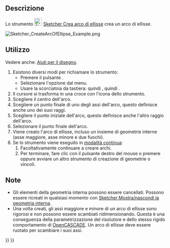 <languages/>

{{Docnav/it
|[[Sketcher_Create3PointArc/it|Arco da 3 punti]]
|[[Sketcher_CreateArcOfHyperbola/it|Arco di iperbole]]
|[[Sketcher_Workbench/it|Sketcher]]
|IconL=Sketcher_Create3PointArc.svg
|IconR=Sketcher_CreateArcOfHyperbola.svg
|IconC=Workbench_Sketcher.svg
}}

{{GuiCommand/it
|Name=Sketcher CreateArcOfEllipse
|Name/it=Sketcher Crea arco di ellisse
|MenuLocation=Schizzo → Geometrie Sketcher → Crea arco di ellisse
|Workbenches=[[Sketcher Workbench/it|Sketcher]]
|Shortcut={{KEY|G}} {{KEY|E}} {{KEY|A}}
|Version=0.15
|SeeAlso=[[Sketcher_CreateEllipseByCenter/it|Sketcher Crea ellisse da centro]]
}}

<span id="Description"></span>
==Descrizione==

Lo strumento [[Image:Sketcher_CreateArcOfEllipse.svg|24px]] [[Sketcher_CreateArcOfEllipse/it |Sketcher Crea arco di ellisse]] crea un arco di ellisse.

[[Image:Sketcher_CreateArcOfEllipse_Example.png]]
{{Caption|Arco di ellisse (bianco) con geometria interna (giallo scuro)}}

<span id="Usage"></span>
==Utilizzo==

Vedere anche: [[Sketcher_Workbench/it#Drawing_aids|Aiuti per il disegno]].

# Esistono diversi modi per richiamare lo strumento:
#* Premere il pulsante {{Button|[[Image:Sketcher_CreateArcOfEllipse.svg|16px]] [[Sketcher_CreateArcOfEllipse/it|Arco di ellisse per centro, raggio, punti finali]]}}.
#* Selezionare l'opzione {{MenuCommand|Sketcher → Geometrie Sketcher → [[Image:Sketcher_CreateArcOfEllipse.svg|16px]] Crea arco di ellisse}} dal menu.
#* Usare la scorciatoia da tastiera: {{KEY|G}} quindi {{KEY|E}}, quindi {{KEY|A}}.
# Il cursore si trasforma in una croce con l'icona dello strumento.
# Scegliere il centro dell'arco.
# Scegliere un punto finale di uno degli assi dell'arco, questo definisce anche uno dei suoi raggi.
# Scegliere il punto iniziale dell'arco, questo definisce anche l'altro raggio dell'arco. 
# Selezionare il punto finale dell'arco.
# Viene creato l'arco di ellisse, incluso un insieme di geometrie interne (asse maggiore, asse minore e due fuochi).
# Se lo strumento viene eseguito in [[Sketcher_Workbench/it#Continue_modes|modalità continua]]:
## Facoltativamente continuare a creare archi.
## Per terminare, fare clic con il pulsante destro del mouse o premere {{KEY|Esc}} oppure avviare un altro strumento di creazione di geometrie o vincoli.

<span id="Notes"></span>
==Note==

* Gli elementi della geometria interna possono essere cancellati. Possono essere ricreati in qualsiasi momento con [[Sketcher_RestoreInternalAlignmentGeometry/it|Sketcher Mostra/nascondi la geometria interna]].
* Una volta creati, gli assi maggiore e minore di un arco di ellisse sono rigorosi e non possono essere scambiati ridimensionando. Questa è una conseguenza della parametrizzazione del risolutore e dello stesso rigido comportamento di [[OpenCASCADE/it|OpenCASCADE]]. Un arco di ellisse deve essere ruotato per scambiare i suoi assi.


{{Docnav/it
|[[Sketcher_Create3PointArc/it|Arco da 3 punti]]
|[[Sketcher_CreateArcOfHyperbola/it|Arco di iperbole]]
|[[Sketcher_Workbench/it|Sketcher]]
|IconL=Sketcher_Create3PointArc.svg
|IconR=Sketcher_CreateArcOfHyperbola.svg
|IconC=Workbench_Sketcher.svg
}}

{{Sketcher Tools navi{{#translation:}}}}
{{Userdocnavi{{#translation:}}}}